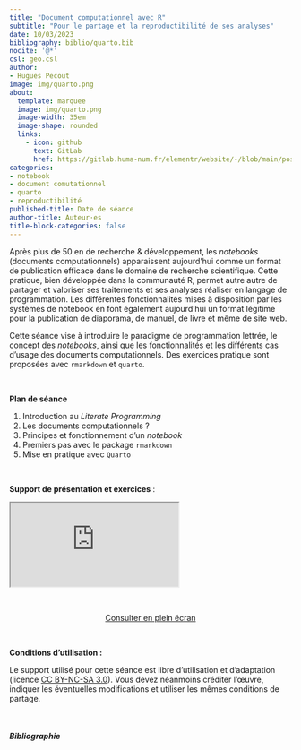 ```yaml
---
title: "Document computationnel avec R"
subtitle: "Pour le partage et la reproductibilité de ses analyses"
date: 10/03/2023
bibliography: biblio/quarto.bib
nocite: '@*'
csl: geo.csl
author: 
- Hugues Pecout
image: img/quarto.png
about:
  template: marquee
  image: img/quarto.png
  image-width: 35em
  image-shape: rounded
  links:
    - icon: github
      text: GitLab
      href: https://gitlab.huma-num.fr/elementr/website/-/blob/main/posts/seance8_quarto.qmd
categories: 
- notebook
- document comutationnel
- quarto
- reproductibilité
published-title: Date de séance
author-title: Auteur·es
title-block-categories: false
---
```


Après plus de 50 en de recherche & développement, les *notebooks* (documents computationnels) apparaissent aujourd’hui comme un format de publication efficace dans le domaine de recherche scientifique. Cette pratique, bien développée dans la communauté R, permet autre autre de partager et valoriser ses traitements et ses analyses réaliser en langage de programmation. Les différentes fonctionnalités mises à disposition par les systèmes de notebook en font également aujourd’hui un format légitime pour la publication de diaporama, de manuel, de livre et même de site web.


Cette séance vise à introduire le paradigme de programmation lettrée, le concept des *notebooks*, ainsi que les fonctionnalités et les différents cas d'usage des documents computationnels. Des exercices pratique sont proposées avec `rmarkdown` et `quarto`.

\

**Plan de séance**

1. Introduction au *Literate Programming*
2. Les documents computationnels ?
3. Principes et fonctionnement d'un *notebook*
3. Premiers pas avec le package `rmarkdown`
4. Mise en pratique avec `Quarto`

\

**Support de présentation et exercices** : 

::: diapo
<iframe class="slide" src="https://elementr.gitpages.huma-num.fr/session_notebook/programmation_lettree">

</iframe>
:::


\

<center><a href="https://elementr.gitpages.huma-num.fr/session_notebook/programmation_lettree" class="btn btn-outline-success" role="button" aria-disabled="true"><i class="bi bi-eye"></i> Consulter en plein écran</a></center>

\


**Conditions d'utilisation :**

Le support utilisé pour cette séance est libre d'utilisation et d'adaptation (licence [CC BY-NC-SA 3.0](https://creativecommons.org/licenses/by-nc-sa/3.0/fr/)). Vous devez néanmoins créditer l'œuvre, indiquer les éventuelles modifications et utiliser les mêmes conditions de partage.

\

##### Bibliographie

::: {#refs}
:::

